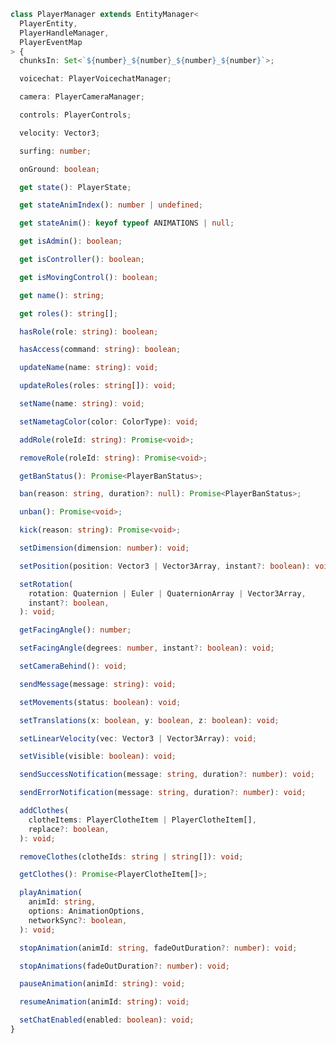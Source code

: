 ```ts
class PlayerManager extends EntityManager<
  PlayerEntity,
  PlayerHandleManager,
  PlayerEventMap
> {
  chunksIn: Set<`${number}_${number}_${number}_${number}`>;

  voicechat: PlayerVoicechatManager;

  camera: PlayerCameraManager;

  controls: PlayerControls;

  velocity: Vector3;

  surfing: number;

  onGround: boolean;

  get state(): PlayerState;

  get stateAnimIndex(): number | undefined;

  get stateAnim(): keyof typeof ANIMATIONS | null;

  get isAdmin(): boolean;

  get isController(): boolean;

  get isMovingControl(): boolean;

  get name(): string;

  get roles(): string[];

  hasRole(role: string): boolean;

  hasAccess(command: string): boolean;

  updateName(name: string): void;

  updateRoles(roles: string[]): void;

  setName(name: string): void;

  setNametagColor(color: ColorType): void;

  addRole(roleId: string): Promise<void>;

  removeRole(roleId: string): Promise<void>;

  getBanStatus(): Promise<PlayerBanStatus>;

  ban(reason: string, duration?: null): Promise<PlayerBanStatus>;

  unban(): Promise<void>;

  kick(reason: string): Promise<void>;

  setDimension(dimension: number): void;

  setPosition(position: Vector3 | Vector3Array, instant?: boolean): void;

  setRotation(
    rotation: Quaternion | Euler | QuaternionArray | Vector3Array,
    instant?: boolean,
  ): void;

  getFacingAngle(): number;

  setFacingAngle(degrees: number, instant?: boolean): void;

  setCameraBehind(): void;

  sendMessage(message: string): void;

  setMovements(status: boolean): void;

  setTranslations(x: boolean, y: boolean, z: boolean): void;

  setLinearVelocity(vec: Vector3 | Vector3Array): void;

  setVisible(visible: boolean): void;

  sendSuccessNotification(message: string, duration?: number): void;

  sendErrorNotification(message: string, duration?: number): void;

  addClothes(
    clotheItems: PlayerClotheItem | PlayerClotheItem[],
    replace?: boolean,
  ): void;

  removeClothes(clotheIds: string | string[]): void;

  getClothes(): Promise<PlayerClotheItem[]>;

  playAnimation(
    animId: string,
    options: AnimationOptions,
    networkSync?: boolean,
  ): void;

  stopAnimation(animId: string, fadeOutDuration?: number): void;

  stopAnimations(fadeOutDuration?: number): void;

  pauseAnimation(animId: string): void;

  resumeAnimation(animId: string): void;

  setChatEnabled(enabled: boolean): void;
}
```
